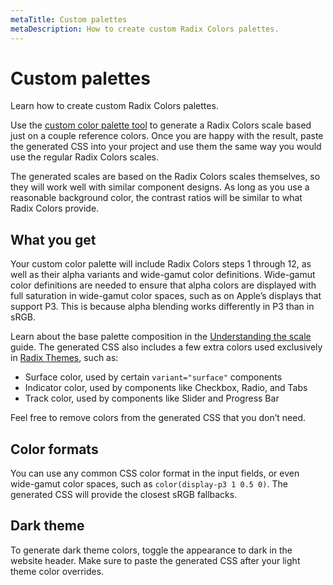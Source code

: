 ```yaml
---
metaTitle: Custom palettes
metaDescription: How to create custom Radix Colors palettes.
---
```


# Custom palettes

<Description>Learn how to create custom Radix Colors palettes.</Description>

Use the [custom color palette tool](/colors/custom) to generate a Radix Colors scale based just on a couple reference colors. Once you are happy with the result, paste the generated CSS into your project and use them the same way you would use the regular Radix Colors scales.

The generated scales are based on the Radix Colors scales themselves, so they will work well with similar component designs. As long as you use a reasonable background color, the contrast ratios will be similar to what Radix Colors provide.

## What you get

Your custom color palette will include Radix Colors steps 1 through 12, as well as their alpha variants and wide-gamut color definitions. Wide-gamut color definitions are needed to ensure that alpha colors are displayed with full saturation in wide-gamut color spaces, such as on Apple’s displays that support P3. This is because alpha blending works differently in P3 than in sRGB.

Learn about the base palette composition in the [Understanding the scale](/colors/docs/palette-composition/understanding-the-scale) guide. The generated CSS also includes a few extra colors used exclusively in [Radix Themes](/themes/docs), such as:

- Surface color, used by certain `variant="surface"` components
- Indicator color, used by components like Checkbox, Radio, and Tabs
- Track color, used by components like Slider and Progress Bar

Feel free to remove colors from the generated CSS that you don’t need.

## Color formats

You can use any common CSS color format in the input fields, or even wide-gamut color spaces, such as `color(display-p3 1 0.5 0)`. The generated CSS will provide the closest sRGB fallbacks.

## Dark theme

To generate dark theme colors, toggle the appearance to dark in the website header. Make sure to paste the generated CSS after your light theme color overrides.
